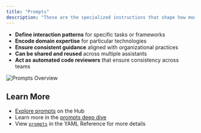 ```yaml
---
title: "Prompts"
description: "These are the specialized instructions that shape how models respond:"
---
```


- **Define interaction patterns** for specific tasks or frameworks
- **Encode domain expertise** for particular technologies
- **Ensure consistent guidance** aligned with organizational practices
- **Can be shared and reused** across multiple assistants
- **Act as automated code reviewers** that ensure consistency across teams

![Prompts Overview](/images/customization/images/prompts-blocks-overview-17194d870840576f9a0dde548f2c70ec.png)

## Learn More

- [Explore prompts](https://hub.gourmand.dev/?type=prompts) on the Hub
- Learn more in the [prompts deep dive](/customize/deep-dives/prompts)
- View [`prompts`](/reference#prompts) in the YAML Reference for more details
